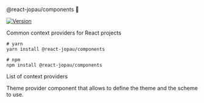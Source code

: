 
<Meta title="About" />

<SBTitle>@react-jopau/components 👋</SBTitle>
<p>
  <a href="https://www.npmjs.com/package/@react-jopau/components" target="_blank" rel="noreferrer">
    <img alt="Version" src="https://img.shields.io/npm/v/@react-jopau/components.svg" />
  </a>
</p>

<SBDescription>Common context providers for React projects</SBDescription>

```shell dark
# yarn
yarn install @react-jopau/components

# npm
npm install @react-jopau/components
```

<SBSubTitle>List of context providers</SBSubTitle>

<div className="!my-10 grid grid-cols-3 gap-8">

[//]: # 'AUTO-GENERATED-CONTENT:START'

<SBCard title="ThemeProvider" kind="context-providers-themeprovider">
  Theme provider component that allows to define the theme and the scheme to use.
</SBCard>

[//]: # 'AUTO-GENERATED-CONTENT:END'

</div>
